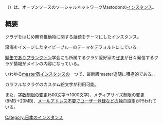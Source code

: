 {{infobox instance
|Name = {{Ruby|クラゲ丼|くらげどん}}
|Image = [[File:Kuragecc.png|300px]]
|Domain = https://kurage.cc
|Country = 日本
|Admin = [https://kurage.cc/@yi0713 ぜま✅]
|Start = 2017年5月1日
|Kifu = なし
|Alias = クラゲ丼
}}{{Ruby|'''クラゲ丼'''|くらげどん}}（{{Ruby|'''kurage.cc'''|クラゲドットシーシー}}）は、オープンソースのソーシャルネットワークMastodonの[[インスタンス]]。

== 概要 ==
クラゲをはじめ無脊椎動物に関する話題をテーマにしたインスタンス。

深海をイメージしたネイビーブルーのテーマをデフォルトにしている。

[[鯖缶]]でありプランクトン学会にも所属するクラゲ愛好家の[https://kurage.cc/@yi0713 ぜま]が日々発信するクラゲ情報がメインの内容になっている。

いわゆる[[master勢]]インスタンスの一つで、最新版master追随に積極的である。

カラフルなクラゲのカスタム絵文字が利用可能。

また、[[字数制限の変更]](500文字→1000文字)、メディアサイズ制限の変更(8MB→20MB)、[[メールアドレス不要でユーザー登録]]などの独自設定が行われている。

{{DEFAULTSORT:kuragecc}}
[[Category:日本のインスタンス]]